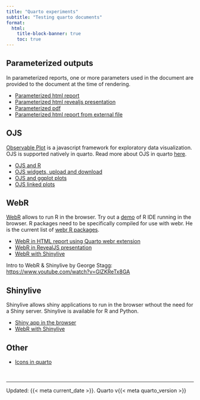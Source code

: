 ```yaml
---
title: "Quarto experiments"
subtitle: "Testing quarto documents"
format:
  html:
    title-block-banner: true
    toc: true
---
```


## Parameterized outputs

In parameterized reports, one or more parameters used in the document are provided to the document at the time of rendering.

- [Parameterized html report](documents/report/index.html)
- [Parameterized html revealjs presentation](documents/revealjs/index.html)
- [Parameterized pdf](documents/pdf/index.pdf)
- [Parameterized html report from external file](documents/param-text/index.html)

## OJS

[Observable Plot](https://observablehq.github.io/plot/) is a javascript framework for exploratory data visualization. OJS is supported natively in quarto. Read more about OJS in quarto [here](https://quarto.org/docs/interactive/ojs/).

- [OJS and R](documents/ojs/index.html)
- [OJS widgets, upload and download](documents/ojs-widgets/index.html)
- [OJS and ggplot plots](documents/ojs-plots/index.html)
- [OJS linked plots](documents/ojs-linked/index.html)

## WebR

[WebR](https://docs.r-wasm.org/webr/latest/) allows to run R in the browser. Try out a [demo](https://webr.r-wasm.org/latest/) of R IDE running in the browser. R packages need to be specifically compiled for use with webr. He is the current list of [webr R packages](https://repo.r-wasm.org).

- [WebR in HTML report using Quarto webr extension](documents/webr/index.html)
- [WebR in RevealJS presentation](documents/webr-revealjs/index.html)
- [WebR with Shinylive](documents/webr-shinylive/index.html)

Intro to WebR & Shinylive by George Stagg: <https://www.youtube.com/watch?v=GlZKReTx8GA>

## Shinylive

Shinylive allows shiny applications to run in the browser wthout the need for a Shiny server. Shinylive is available for R and Python.

- [Shiny app in the browser](documents/shinylive/index.html)
- [WebR with Shinylive](documents/webr-shinylive/index.html)

## Other

- [Icons in quarto](documents/icons/index.html)

<br>

---

Updated: {{< meta current_date >}}. Quarto v{{< meta quarto_version >}}
